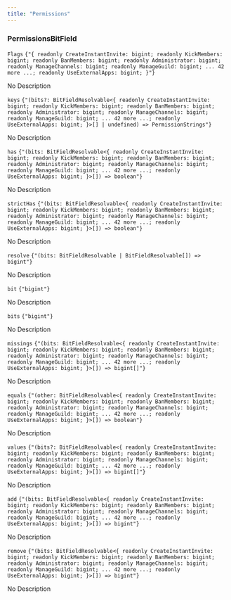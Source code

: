 ```yaml
---
title: "Permissions"
---
```

                 
### PermissionsBitField



<div className='*:border-b [&>*:last-child]:border-b-0'><div className='text-sm text-fd-muted-foreground py-4'>

<div className="flex flex-row items-center gap-4">
  <code className="text-sm">Flags</code>
  <code className="text-fd-muted-foreground">{"{ readonly CreateInstantInvite: bigint; readonly KickMembers: bigint; readonly BanMembers: bigint; readonly Administrator: bigint; readonly ManageChannels: bigint; readonly ManageGuild: bigint; ... 42 more ...; readonly UseExternalApps: bigint; }"}</code>
</div>

No Description



</div>
<div className='text-sm text-fd-muted-foreground py-4'>

<div className="flex flex-row items-center gap-4">
  <code className="text-sm">keys</code>
  <code className="text-fd-muted-foreground">{"(bits?: BitFieldResolvable<{ readonly CreateInstantInvite: bigint; readonly KickMembers: bigint; readonly BanMembers: bigint; readonly Administrator: bigint; readonly ManageChannels: bigint; readonly ManageGuild: bigint; ... 42 more ...; readonly UseExternalApps: bigint; }>[] | undefined) => PermissionStrings"}</code>
</div>

No Description



</div>
<div className='text-sm text-fd-muted-foreground py-4'>

<div className="flex flex-row items-center gap-4">
  <code className="text-sm">has</code>
  <code className="text-fd-muted-foreground">{"(bits: BitFieldResolvable<{ readonly CreateInstantInvite: bigint; readonly KickMembers: bigint; readonly BanMembers: bigint; readonly Administrator: bigint; readonly ManageChannels: bigint; readonly ManageGuild: bigint; ... 42 more ...; readonly UseExternalApps: bigint; }>[]) => boolean"}</code>
</div>

No Description



</div>
<div className='text-sm text-fd-muted-foreground py-4'>

<div className="flex flex-row items-center gap-4">
  <code className="text-sm">strictHas</code>
  <code className="text-fd-muted-foreground">{"(bits: BitFieldResolvable<{ readonly CreateInstantInvite: bigint; readonly KickMembers: bigint; readonly BanMembers: bigint; readonly Administrator: bigint; readonly ManageChannels: bigint; readonly ManageGuild: bigint; ... 42 more ...; readonly UseExternalApps: bigint; }>[]) => boolean"}</code>
</div>

No Description



</div>
<div className='text-sm text-fd-muted-foreground py-4'>

<div className="flex flex-row items-center gap-4">
  <code className="text-sm">resolve</code>
  <code className="text-fd-muted-foreground">{"<T extends typeof PermissionFlagsBits>(bits: BitFieldResolvable<T> | BitFieldResolvable<T>[]) => bigint"}</code>
</div>

No Description



</div>
<div className='text-sm text-fd-muted-foreground py-4'>

<div className="flex flex-row items-center gap-4">
  <code className="text-sm">bit</code>
  <code className="text-fd-muted-foreground">{"bigint"}</code>
</div>

No Description



</div>
<div className='text-sm text-fd-muted-foreground py-4'>

<div className="flex flex-row items-center gap-4">
  <code className="text-sm">bits</code>
  <code className="text-fd-muted-foreground">{"bigint"}</code>
</div>

No Description



</div>
<div className='text-sm text-fd-muted-foreground py-4'>

<div className="flex flex-row items-center gap-4">
  <code className="text-sm">missings</code>
  <code className="text-fd-muted-foreground">{"(bits: BitFieldResolvable<{ readonly CreateInstantInvite: bigint; readonly KickMembers: bigint; readonly BanMembers: bigint; readonly Administrator: bigint; readonly ManageChannels: bigint; readonly ManageGuild: bigint; ... 42 more ...; readonly UseExternalApps: bigint; }>[]) => bigint[]"}</code>
</div>

No Description



</div>
<div className='text-sm text-fd-muted-foreground py-4'>

<div className="flex flex-row items-center gap-4">
  <code className="text-sm">equals</code>
  <code className="text-fd-muted-foreground">{"(other: BitFieldResolvable<{ readonly CreateInstantInvite: bigint; readonly KickMembers: bigint; readonly BanMembers: bigint; readonly Administrator: bigint; readonly ManageChannels: bigint; readonly ManageGuild: bigint; ... 42 more ...; readonly UseExternalApps: bigint; }>[]) => boolean"}</code>
</div>

No Description



</div>
<div className='text-sm text-fd-muted-foreground py-4'>

<div className="flex flex-row items-center gap-4">
  <code className="text-sm">values</code>
  <code className="text-fd-muted-foreground">{"(bits?: BitFieldResolvable<{ readonly CreateInstantInvite: bigint; readonly KickMembers: bigint; readonly BanMembers: bigint; readonly Administrator: bigint; readonly ManageChannels: bigint; readonly ManageGuild: bigint; ... 42 more ...; readonly UseExternalApps: bigint; }>[]) => bigint[]"}</code>
</div>

No Description



</div>
<div className='text-sm text-fd-muted-foreground py-4'>

<div className="flex flex-row items-center gap-4">
  <code className="text-sm">add</code>
  <code className="text-fd-muted-foreground">{"(bits: BitFieldResolvable<{ readonly CreateInstantInvite: bigint; readonly KickMembers: bigint; readonly BanMembers: bigint; readonly Administrator: bigint; readonly ManageChannels: bigint; readonly ManageGuild: bigint; ... 42 more ...; readonly UseExternalApps: bigint; }>[]) => bigint"}</code>
</div>

No Description



</div>
<div className='text-sm text-fd-muted-foreground py-4'>

<div className="flex flex-row items-center gap-4">
  <code className="text-sm">remove</code>
  <code className="text-fd-muted-foreground">{"(bits: BitFieldResolvable<{ readonly CreateInstantInvite: bigint; readonly KickMembers: bigint; readonly BanMembers: bigint; readonly Administrator: bigint; readonly ManageChannels: bigint; readonly ManageGuild: bigint; ... 42 more ...; readonly UseExternalApps: bigint; }>[]) => bigint"}</code>
</div>

No Description



</div></div>
